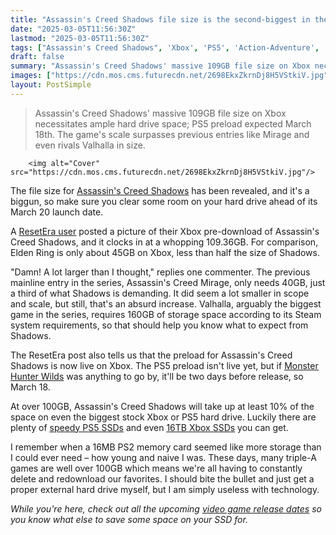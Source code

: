```yaml
---
title: "Assassin's Creed Shadows file size is the second-biggest in the series, beaten only by Valhalla and dwarfing Mirage"
date: "2025-03-05T11:56:30Z"
lastmod: "2025-03-05T11:56:30Z"
tags: ["Assassin's Creed Shadows", 'Xbox', 'PS5', 'Action-Adventure', 'Open-World']
draft: false
summary: "Assassin's Creed Shadows' massive 109GB file size on Xbox necessitates ample hard drive space; PS5 preload expected March 18th.  The game's scale surpasses previous entries like Mirage and even rivals Valhalla in size."
images: ["https://cdn.mos.cms.futurecdn.net/2698EkxZkrnDj8H5VStkiV.jpg"]
layout: PostSimple
---
```

> Assassin's Creed Shadows' massive 109GB file size on Xbox necessitates ample hard drive space; PS5 preload expected March 18th.  The game's scale surpasses previous entries like Mirage and even rivals Valhalla in size.


        <img alt="Cover" src="https://cdn.mos.cms.futurecdn.net/2698EkxZkrnDj8H5VStkiV.jpg"/>
        
The file size for [<u>Assassin's Creed Shadows</u>](https://www.gamesradar.com/assassins-creed-shadows-guide/) has been revealed, and it's a biggun, so make sure you clear some room on your hard drive ahead of its March 20 launch date.

A [<u>ResetEra user</u>](https://www.resetera.com/threads/assassins-creed-shadows-preload-is-up-on-xbox-109gb.1124829/) posted a picture of their Xbox pre-download of Assassin's Creed Shadows, and it clocks in at a whopping 109.36GB. For comparison, Elden Ring is only about 45GB on Xbox, less than half the size of Shadows.

"Damn! A lot larger than I thought," replies one commenter. The previous mainline entry in the series, Assassin's Creed Mirage, only needs 40GB, just a third of what Shadows is demanding. It did seem a lot smaller in scope and scale, but still, that's an absurd increase. Valhalla, arguably the biggest game in the series, requires 160GB of storage space according to its Steam system requirements, so that should help you know what to expect from Shadows.

The ResetEra post also tells us that the preload for Assassin's Creed Shadows is now live on Xbox. The PS5 preload isn't live yet, but if [<u>Monster Hunter Wilds</u>](https://www.gamesradar.com/games/monster-hunter/monster-hunter-wilds-guide/) was anything to go by, it'll be two days before release, so March 18.

At over 100GB, Assassin's Creed Shadows will take up at least 10% of the space on even the biggest stock Xbox or PS5 hard drive. Luckily there are plenty of [<u>speedy PS5 SSDs</u>](https://www.gamesradar.com/best-ps5-ssd/) and even [<u>16TB Xbox SSDs</u>](https://www.gamesradar.com/hardware/ssd-hard-drives/microsoft-has-added-support-for-a-ridiculous-amount-of-storage-for-xbox-users-but-its-content-creators-who-should-be-taking-note/) you can get.

I remember when a 16MB PS2 memory card seemed like more storage than I could ever need – how young and naive I was. These days, many triple-A games are well over 100GB which means we're all having to constantly delete and redownload our favorites. I should bite the bullet and just get a proper external hard drive myself, but I am simply useless with technology.

*While you're here, check out all the upcoming *[<u><em>video game release dates</em></u>](https://www.gamesradar.com/video-game-release-dates/)* so you know what else to save some space on your SSD for.*
        